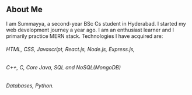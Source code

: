 ## About Me
I am Summayya, a second-year BSc Cs student in Hyderabad. I started 
my web development journey a year ago. I am an enthusiast
learner and I primarily practice MERN stack.
Technologies I have acquired are: 
###### HTML, CSS, Javascript, React.js, Node.js, Express.js,
######  C++, C, Core Java, SQL and NoSQL(MongoDB)
###### Databases, Python.